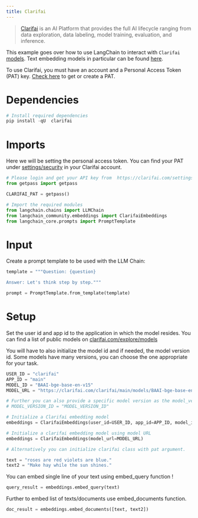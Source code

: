 ```yaml
---
title: Clarifai
---
```


>[Clarifai](https://www.clarifai.com/) is an AI Platform that provides the full AI lifecycle ranging from data exploration, data labeling, model training, evaluation, and inference.

This example goes over how to use LangChain to interact with `Clarifai` [models](https://clarifai.com/explore/models). Text embedding models in particular can be found [here](https://clarifai.com/explore/models?page=1&perPage=24&filterData=%5B%7B%22field%22%3A%22model_type_id%22%2C%22value%22%3A%5B%22text-embedder%22%5D%7D%5D).

To use Clarifai, you must have an account and a Personal Access Token (PAT) key.
[Check here](https://clarifai.com/settings/security) to get or create a PAT.

# Dependencies

```python
# Install required dependencies
pip install -qU  clarifai
```

# Imports

Here we will be setting the personal access token. You can find your PAT under [settings/security](https://clarifai.com/settings/security) in your Clarifai account.

```python
# Please login and get your API key from  https://clarifai.com/settings/security
from getpass import getpass

CLARIFAI_PAT = getpass()
```

```python
# Import the required modules
from langchain.chains import LLMChain
from langchain_community.embeddings import ClarifaiEmbeddings
from langchain_core.prompts import PromptTemplate
```

# Input

Create a prompt template to be used with the LLM Chain:

```python
template = """Question: {question}

Answer: Let's think step by step."""

prompt = PromptTemplate.from_template(template)
```

# Setup

Set the user id and app id to the application in which the model resides. You can find a list of public models on [clarifai.com/explore/models](https://clarifai.com/explore/models)

You will have to also initialize the model id and if needed, the model version id. Some models have many versions, you can choose the one appropriate for your task.

```python
USER_ID = "clarifai"
APP_ID = "main"
MODEL_ID = "BAAI-bge-base-en-v15"
MODEL_URL = "https://clarifai.com/clarifai/main/models/BAAI-bge-base-en-v15"

# Further you can also provide a specific model version as the model_version_id arg.
# MODEL_VERSION_ID = "MODEL_VERSION_ID"
```

```python
# Initialize a Clarifai embedding model
embeddings = ClarifaiEmbeddings(user_id=USER_ID, app_id=APP_ID, model_id=MODEL_ID)

# Initialize a clarifai embedding model using model URL
embeddings = ClarifaiEmbeddings(model_url=MODEL_URL)

# Alternatively you can initialize clarifai class with pat argument.
```

```python
text = "roses are red violets are blue."
text2 = "Make hay while the sun shines."
```

You can embed single line of your text using embed_query function !

```python
query_result = embeddings.embed_query(text)
```

Further to embed list of texts/documents use embed_documents function.

```python
doc_result = embeddings.embed_documents([text, text2])
```
